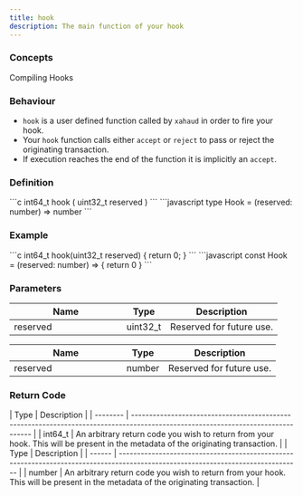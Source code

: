 ```yaml
---
title: hook
description: The main function of your hook
---
```


### Concepts

<LinkButton href="/docs/hooks/concepts/compiling-hooks">Compiling Hooks</LinkButton>

### Behaviour

* `hook` is a user defined function called by `xahaud` in order to fire your hook.
* Your `hook` function calls either `accept` or `reject` to pass or reject the originating transaction.
* If execution reaches the end of the function it is implicitly an `accept`.

### Definition

<Tabs>
<TabItem label="C">
```c
int64_t hook (
    uint32_t reserved
)
```


</TabItem>

<TabItem label="JavaScript">
```javascript
type Hook = (reserved: number) => number
```


</TabItem>
</Tabs>



### Example

<Tabs>
<TabItem label="C">
```c
int64_t hook(uint32_t reserved)
{
  return 0;
}
```


</TabItem>

<TabItem label="JavaScript">
```javascript
const Hook = (reserved: number) => {
    return 0
}
```
</TabItem>
</Tabs>

### Parameters

<Tabs>
<TabItem label="C">
<table><thead><tr><th width="183">Name</th><th>Type</th><th>Description</th></tr></thead><tbody><tr><td>reserved</td><td>uint32_t</td><td>Reserved for future use.</td></tr></tbody></table>


</TabItem>

<TabItem label="JavaScript">
<table><thead><tr><th width="183">Name</th><th>Type</th><th>Description</th></tr></thead><tbody><tr><td>reserved</td><td>number</td><td>Reserved for future use.</td></tr></tbody></table>
</TabItem>
</Tabs>

### Return Code

<Tabs>
<TabItem label="C">
| Type     | Description                                                                                                                      |
| -------- | -------------------------------------------------------------------------------------------------------------------------------- |
| int64_t | An arbitrary return code you wish to return from your hook. This will be present in the metadata of the originating transaction. |


</TabItem>

<TabItem label="JavaScript">
| Type   | Description                                                                                                                      |
| ------ | -------------------------------------------------------------------------------------------------------------------------------- |
| number | An arbitrary return code you wish to return from your hook. This will be present in the metadata of the originating transaction. |
</TabItem>
</Tabs>

